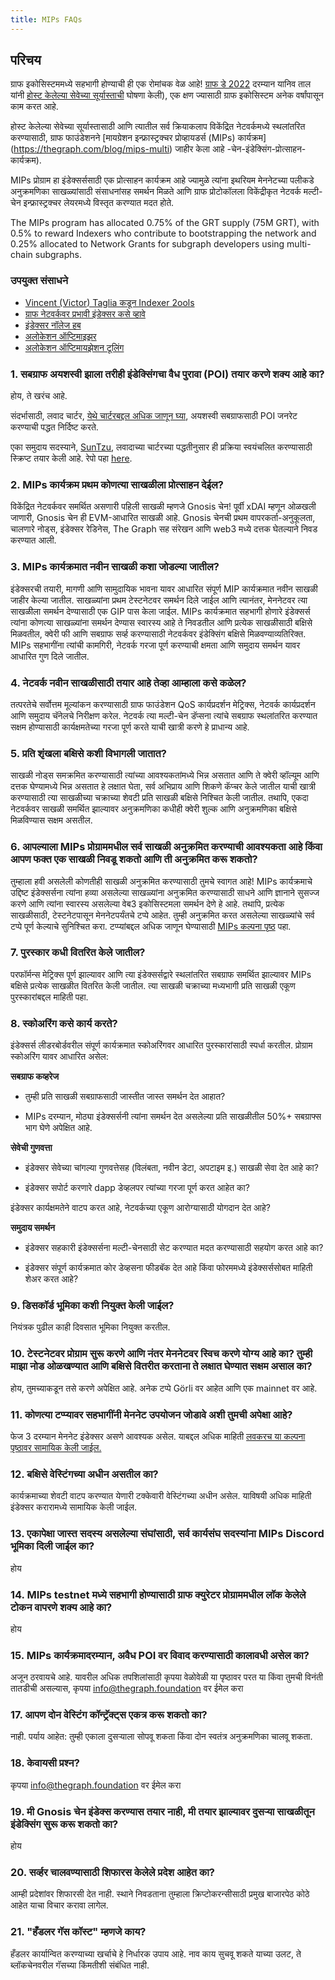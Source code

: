 ```yaml
---
title: MIPs FAQs
---
```


## परिचय

ग्राफ इकोसिस्टममध्ये सहभागी होण्याची ही एक रोमांचक वेळ आहे! [ग्राफ डे 2022](https://thegraph.com/graph-day/2022/) दरम्यान यानिव ताल यांनी [होस्ट केलेल्या सेवेच्या सूर्यास्ताची](https://thegraph.com/blog/sunsetting-hosted-service/) घोषणा केली), एक क्षण ज्यासाठी ग्राफ इकोसिस्टम अनेक वर्षांपासून काम करत आहे.

होस्ट केलेल्या सेवेच्या सूर्यास्तासाठी आणि त्यातील सर्व क्रियाकलाप विकेंद्रित नेटवर्कमध्ये स्थलांतरित करण्यासाठी, ग्राफ फाउंडेशनने [मायग्रेशन इन्फ्रास्ट्रक्चर प्रोव्हायडर्स (MIPs) कार्यक्रम] \(https://thegraph.com/blog/mips-multi) जाहीर केला आहे -चेन-इंडेक्सिंग-प्रोत्साहन-कार्यक्रम).

MIPs प्रोग्राम हा इंडेक्सर्ससाठी एक प्रोत्साहन कार्यक्रम आहे ज्यामुळे त्यांना इथरियम मेननेटच्या पलीकडे अनुक्रमणिका साखळ्यांसाठी संसाधनांसह समर्थन मिळते आणि ग्राफ प्रोटोकॉलला विकेंद्रीकृत नेटवर्क मल्टी-चेन इन्फ्रास्ट्रक्चर लेयरमध्ये विस्तृत करण्यात मदत होते.

The MIPs program has allocated 0.75% of the GRT supply (75M GRT), with 0.5% to reward Indexers who contribute to bootstrapping the network and 0.25% allocated to Network Grants for subgraph developers using multi-chain subgraphs.

### उपयुक्त संसाधने

-   [Vincent (Victor) Taglia कडून Indexer 2ools](https://indexer-2ools.vincenttaglia.com/#/)
-   [ग्राफ नेटवर्कवर प्रभावी इंडेक्सर कसे व्हावे](https://thegraph.com/blog/how-to-become-indexer/)
-   [इंडेक्सर नॉलेज हब](https://thegraph.academy/indexers/)
-   [अलोकेशन ऑप्टिमाइझर](https://github.com/graphprotocol/allocationopt.jl)
-   [अलोकेशन ऑप्टिमायझेशन टूलिंग](https://github.com/anyblockanalytics/thegraph-allocation-optimization/)

### 1.  सबग्राफ अयशस्वी झाला तरीही इंडेक्सिंगचा वैध पुरावा (POI) तयार करणे शक्य आहे का?

होय, ते खरंच आहे.

संदर्भासाठी, लवाद चार्टर, [येथे चार्टरबद्दल अधिक जाणून घ्या](https://hackmd.io/@4Ln8SAS4RX-505bIHZTeRw/BJcHzpHDu#Abstract), अयशस्वी सबग्राफसाठी POI जनरेट करण्याची पद्धत निर्दिष्ट करते.

एका समुदाय सदस्याने, [SunTzu](https://github.com/suntzu93), लवादाच्या चार्टरच्या पद्धतीनुसार ही प्रक्रिया स्वयंचलित करण्यासाठी स्क्रिप्ट तयार केली आहे. रेपो पहा [here](https://github.com/suntzu93/get_valid_poi_subgraph).

### 2.  MIPs कार्यक्रम प्रथम कोणत्या साखळीला प्रोत्साहन देईल?

विकेंद्रित नेटवर्कवर समर्थित असणारी पहिली साखळी म्हणजे Gnosis चेन! पूर्वी xDAI म्हणून ओळखली जाणारी, Gnosis चेन ही EVM-आधारित साखळी आहे. Gnosis चेनची प्रथम वापरकर्ता-अनुकूलता, चालणारे नोड्स, इंडेक्सर रेडिनेस, The Graph सह संरेखन आणि web3 मध्ये दत्तक घेतल्याने निवड करण्यात आली.

### 3.  MIPs कार्यक्रमात नवीन साखळी कशा जोडल्या जातील?

इंडेक्सरची तयारी, मागणी आणि सामुदायिक भावना यावर आधारित संपूर्ण MIP कार्यक्रमात नवीन साखळी जाहीर केल्या जातील. साखळ्यांना प्रथम टेस्टनेटवर समर्थन दिले जाईल आणि त्यानंतर, मेननेटवर त्या साखळीला समर्थन देण्यासाठी एक GIP पास केला जाईल. MIPs कार्यक्रमात सहभागी होणारे इंडेक्सर्स त्यांना कोणत्या साखळ्यांना समर्थन देण्यास स्वारस्य आहे ते निवडतील आणि प्रत्येक साखळीसाठी बक्षिसे मिळवतील, क्वेरी फी आणि सबग्राफ सर्व्ह करण्यासाठी नेटवर्कवर इंडेक्सिंग बक्षिसे मिळवण्याव्यतिरिक्त. MIPs सहभागींना त्यांची कामगिरी, नेटवर्क गरजा पूर्ण करण्याची क्षमता आणि समुदाय समर्थन यावर आधारित गुण दिले जातील.

### 4.  नेटवर्क नवीन साखळीसाठी तयार आहे तेव्हा आम्हाला कसे कळेल?

तत्परतेचे सर्वोत्तम मूल्यांकन करण्यासाठी ग्राफ फाउंडेशन QoS कार्यप्रदर्शन मेट्रिक्स, नेटवर्क कार्यप्रदर्शन आणि समुदाय चॅनेलचे निरीक्षण करेल. नेटवर्क त्या मल्टी-चेन डॅप्सना त्यांचे सबग्राफ स्थलांतरित करण्यात सक्षम होण्यासाठी कार्यक्षमतेच्या गरजा पूर्ण करते याची खात्री करणे हे प्राधान्य आहे.

### 5.  प्रति शृंखला बक्षिसे कशी विभागली जातात?

साखळी नोड्स समक्रमित करण्यासाठी त्यांच्या आवश्यकतांमध्ये भिन्न असतात आणि ते क्वेरी व्हॉल्यूम आणि दत्तक घेण्यामध्ये भिन्न असतात हे लक्षात घेता, सर्व अभिप्राय आणि शिकणे कॅप्चर केले जातील याची खात्री करण्यासाठी त्या साखळीच्या चक्राच्या शेवटी प्रति साखळी बक्षिसे निश्चित केली जातील. तथापि, एकदा नेटवर्कवर साखळी समर्थित झाल्यावर अनुक्रमणिका कधीही क्वेरी शुल्क आणि अनुक्रमणिका बक्षिसे मिळविण्यास सक्षम असतील.

### 6.  आपल्याला MIPs प्रोग्राममधील सर्व साखळी अनुक्रमित करण्याची आवश्यकता आहे किंवा आपण फक्त एक साखळी निवडू शकतो आणि ती अनुक्रमित करू शकतो?

तुम्हाला हवी असलेली कोणतीही साखळी अनुक्रमित करण्यासाठी तुमचे स्वागत आहे! MIPs कार्यक्रमाचे उद्दिष्ट इंडेक्सर्सना त्यांना हव्या असलेल्या साखळ्यांना अनुक्रमित करण्यासाठी साधने आणि ज्ञानाने सुसज्ज करणे आणि त्यांना स्वारस्य असलेल्या वेब3 इकोसिस्टमला समर्थन देणे हे आहे. तथापि, प्रत्येक साखळीसाठी, टेस्टनेटपासून मेननेटपर्यंतचे टप्पे आहेत. तुम्ही अनुक्रमित करत असलेल्या साखळ्यांचे सर्व टप्पे पूर्ण केल्याचे सुनिश्चित करा. टप्प्यांबद्दल अधिक जाणून घेण्यासाठी [MIPs कल्पना पृष्ठ](https://thegraphfoundation.notion.site/MIPs-Home-911e1187f1d94d12b247317265f81059) पहा.

### 7.  पुरस्कार कधी वितरित केले जातील?

परफॉर्मन्स मेट्रिक्स पूर्ण झाल्यावर आणि त्या इंडेक्सर्सद्वारे स्थलांतरित सबग्राफ समर्थित झाल्यावर MIPs बक्षिसे प्रत्येक साखळीत वितरित केली जातील. त्या साखळी चक्राच्या मध्यभागी प्रति साखळी एकूण पुरस्कारांबद्दल माहिती पहा.

### 8.  स्कोअरिंग कसे कार्य करते?

इंडेक्सर्स लीडरबोर्डवरील संपूर्ण कार्यक्रमात स्कोअरिंगवर आधारित पुरस्कारांसाठी स्पर्धा करतील. प्रोग्राम स्कोअरिंग यावर आधारित असेल:

**सबग्राफ कव्हरेज**

-   तुम्ही प्रति साखळी सबग्राफसाठी जास्तीत जास्त समर्थन देत आहात?

-   MIPs दरम्यान, मोठ्या इंडेक्सर्सनी त्यांना समर्थन देत असलेल्या प्रति साखळीतील 50%+ सबग्राफ्स भाग घेणे अपेक्षित आहे.

**सेवेची गुणवत्ता**

-   इंडेक्सर सेवेच्या चांगल्या गुणवत्तेसह (विलंबता, नवीन डेटा, अपटाइम इ.) साखळी सेवा देत आहे का?

-   इंडेक्सर सपोर्ट करणारे dapp डेव्हलपर त्यांच्या गरजा पूर्ण करत आहेत का?

इंडेक्सर कार्यक्षमतेने वाटप करत आहे, नेटवर्कच्या एकूण आरोग्यासाठी योगदान देत आहे?

**समुदाय समर्थन**

-   इंडेक्सर सहकारी इंडेक्सर्सना मल्टी-चेनसाठी सेट करण्यात मदत करण्यासाठी सहयोग करत आहे का?

-   इंडेक्सर संपूर्ण कार्यक्रमात कोर डेव्हसना फीडबॅक देत आहे किंवा फोरममध्ये इंडेक्सर्ससोबत माहिती शेअर करत आहे?

### 9.  डिसकॉर्ड भूमिका कशी नियुक्त केली जाईल?

नियंत्रक पुढील काही दिवसात भूमिका नियुक्त करतील.

### 10. टेस्टनेटवर प्रोग्राम सुरू करणे आणि नंतर मेननेटवर स्विच करणे योग्य आहे का? तुम्‍ही माझा नोड ओळखण्‍यात आणि बक्षिसे वितरीत करताना ते लक्षात घेण्‍यात सक्षम असाल का?

होय, तुमच्याकडून तसे करणे अपेक्षित आहे. अनेक टप्पे Görli वर आहेत आणि एक mainnet वर आहे.

### 11. कोणत्या टप्प्यावर सहभागींनी मेननेट उपयोजन जोडावे अशी तुमची अपेक्षा आहे?

फेज 3 दरम्यान मेननेट इंडेक्सर असणे आवश्यक असेल. याबद्दल अधिक माहिती [लवकरच या कल्पना पृष्ठावर सामायिक केली जाईल.](https://thegraphfoundation.notion.site/MIPs-Home-911e1187f1d94d12b247317265f81059)

### 12. बक्षिसे वेस्टिंगच्या अधीन असतील का?

कार्यक्रमाच्या शेवटी वाटप करण्यात येणारी टक्केवारी वेस्टिंगच्या अधीन असेल. याविषयी अधिक माहिती इंडेक्सर करारामध्ये सामायिक केली जाईल.

### 13. एकापेक्षा जास्त सदस्य असलेल्या संघांसाठी, सर्व कार्यसंघ सदस्यांना MIPs Discord भूमिका दिली जाईल का?

होय

### 14. MIPs testnet मध्ये सहभागी होण्यासाठी ग्राफ क्युरेटर प्रोग्राममधील लॉक केलेले टोकन वापरणे शक्य आहे का?

होय

### 15. MIPs कार्यक्रमादरम्यान, अवैध POI वर विवाद करण्यासाठी कालावधी असेल का?

अजून ठरवायचे आहे. यावरील अधिक तपशिलांसाठी कृपया वेळोवेळी या पृष्ठावर परत या किंवा तुमची विनंती तातडीची असल्यास, कृपया info@thegraph.foundation वर ईमेल करा

### 17. आपण दोन वेस्टिंग कॉन्ट्रॅक्ट्स एकत्र करू शकतो का?

नाही. पर्याय आहेत: तुम्ही एकाला दुसऱ्याला सोपवू शकता किंवा दोन स्वतंत्र अनुक्रमणिका चालवू शकता.

### 18. केवायसी प्रश्न?

कृपया info@thegraph.foundation वर ईमेल करा

### 19. मी Gnosis चेन इंडेक्स करण्यास तयार नाही, मी तयार झाल्यावर दुसर्‍या साखळीतून इंडेक्सिंग सुरू करू शकतो का?

होय

### 20. सर्व्हर चालवण्यासाठी शिफारस केलेले प्रदेश आहेत का?

आम्ही प्रदेशांवर शिफारसी देत नाही. स्थाने निवडताना तुम्हाला क्रिप्टोकरन्सीसाठी प्रमुख बाजारपेठ कोठे आहेत याचा विचार करावा लागेल.

### 21. "हँडलर गॅस कॉस्ट" म्हणजे काय?

हँडलर कार्यान्वित करण्याच्या खर्चाचे हे निर्धारक उपाय आहे. नाव काय सुचवू शकते याच्या उलट, ते ब्लॉकचेनवरील गॅसच्या किंमतीशी संबंधित नाही.

